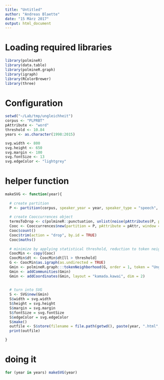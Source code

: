 ```yaml
---
title: "Untitled"
author: "Andreas Blaette"
date: "15 März 2017"
output: html_document
---
```



# Loading required libraries

```r
library(polmineR)
library(data.table)
library(polmineR.graph)
library(igraph)
library(RColorBrewer)
library(three)
```


# Configuration

```r
setwd("~/Lab/tmp/ungleichheit")
corpus <- "PLPRBT"
pAttribute <- "word"
threshold <- 10.84
years <- as.character(1998:2015)

svg.width <- 800
svg.height <- 650
svg.margin <- 100
svg.fontSize <- 13
svg.edgeColor <- "lightgrey"
```


# helper function

```r
makeSVG <- function(year){
  
  # create partition
  P <- partition(corpus, speaker_year = year, speaker_type = "speech", pAttribute = pAttr)
  
  # create Cooccurrences object
  termsToDrop <- c(polmineR::punctuation, unlist(noise(pAttributes(P, pAttribute = pAttr))))
  Cooc <- Cooccurrences$new(partition = P, pAttribute = pAttr, window = 10L, drop = termsToDrop)
  Cooc$count()
  Cooc$trim(action = "drop", by.id = TRUE)
  Cooc$maths()
  
  # minimize by applying statistical threshold, reduction to token neighborhood
  CoocMin <- copy(Cooc)
  CoocMin$dt <- CoocMin$dt[ll > threshold]
  G <- CoocMin$as.igraph(as.undirected = TRUE)
  Gmin <- polmineR.graph:::tokenNeighborhood(G, order = 1, token = "Ungleichheit")
  Gmin <- addCommunities(Gmin)
  Gmin <- addCoordinates(Gmin, layout = "kamada.kawai", dim = 2)
  
  
  # turn into SVG
  S <- SVG$new(Gmin)
  S$width = svg.width
  S$height = svg.height
  S$margin = svg.margin
  S$fontSize = svg.fontSize
  S$edgeColor = svg.edgeColor
  S$make()
  outfile <- S$store(filename = file.path(getwd(), paste(year, ".html", sep = "")))
  print(outfile)

}
```


# doing it

```r
for (year in years) makeSVG(year)
```
